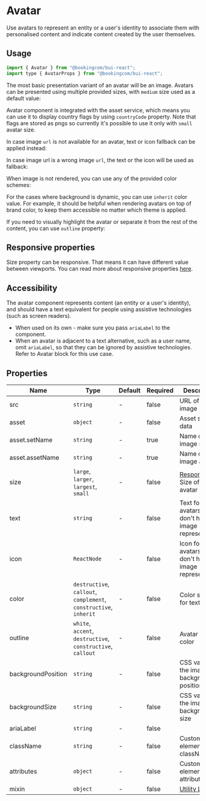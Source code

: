 # Avatar

<Featured>
  Use avatars to represent an entity or a user's identity to associate them with
  personalised content and indicate content created by the user themselves.
</Featured>

<Grid>
  <CrossLink
    title="Avatar"
    type="documentation"
    text="Learn more about the Avatar design anatomy and best-practices."
    section="Design documentation"
    href="https://design-system.booking.com/article/bui/components/elements/avatar/"
    target="_blank"
  />
</Grid>

## Usage

```jsx
import { Avatar } from "@bookingcom/bui-react";
import type { AvatarProps } from "@bookingcom/bui-react";
```

The most basic presentation variant of an avatar will be an image.
Avatars can be presented using multiple provided sizes, with `medium` size used as a default value:

<Example name="size" />

Avatar component is integrated with the asset service, which means you can use it to display country flags by using `countryCode` property.
Note that flags are stored as pngs so currently it's possible to use it only with `small` avatar size.

<Example name="asset" />

In case image `url` is not available for an avatar, text or icon fallback can be applied instead:

<Example name="fallback" />

In case image url is a wrong image `url`, the text or the icon will be used as fallback:

<Example name="fallbackUrl" />

When image is not rendered, you can use any of the provided color schemes:

<Example name="color" />

For the cases where background is dynamic, you can use `inherit` color value.
For example, it should be helpful when rendering avatars on top of brand color, to keep them accessible no matter which theme is applied.

<Example name="colorInherit" />

If you need to visually highlight the avatar or separate it from the rest of the content, you can use `outline` property:

<Example name="outline" />

## Responsive properties

Size property can be responsive. That means it can have different value between viewports. You can read more about responsive properties [here](?page=Getting%2520started%252FDevelopment%252FComponents&view=documentation#Responsive-development).

<Example name="responsive" />

## Accessibility

The avatar component represents content (an entity or a user's identity), and should have a text equivalent for people using assistive technologies (such as screen readers).

- When used on its own - make sure you pass `ariaLabel` to the component.
- When an avatar is adjacent to a text alternative, such as a user name, omit `ariaLabel`, so that they can be ignored by assistive technologies. Refer to Avatar block for this use case.

## Properties

| Name               | Type                                                              | Default | Required | Description                                                                                                                          |
| ------------------ | ----------------------------------------------------------------- | ------- | -------- | ------------------------------------------------------------------------------------------------------------------------------------ |
| src                | `string`                                                          | -       | false    | URL of avatar image                                                                                                                  |
| asset              | `object`                                                          | -       | false    | Asset service data                                                                                                                   |
| asset.setName      | `string`                                                          | -       | true     | Name of the image set                                                                                                                |
| asset.assetName    | `string`                                                          | -       | true     | Name of the image asset                                                                                                              |
| size               | `large`, `larger`, `largest`, `small`                             | -       | false    | [Responsive](?page=Getting%2520started%252FDevelopment%252FComponents&view=documentation#Responsive-development). Size of the avatar |
| text               | `string`                                                          | -       | false    | Text for avatars that don't have an image representation                                                                             |
| icon               | `ReactNode`                                                       | -       | false    | Icon for avatars that don't have an image representation                                                                             |
| color              | `destructive`, `callout`, `complement`, `constructive`, `inherit` | -       | false    | Color scheme for text avatar                                                                                                         |
| outline            | `white`, `accent`, `destructive`, `constructive`, `callout`       | -       | false    | Avatar outline color                                                                                                                 |
| backgroundPosition | `string`                                                          | -       | false    | CSS value for the image background position                                                                                          |
| backgroundSize     | `string`                                                          | -       | false    | CSS value for the image background size                                                                                              |
| ariaLabel          | `string`                                                          | -       | false    |
| className          | `string`                                                          | -       | false    | Custom root element className                                                                                                        |
| attributes         | `object`                                                          | -       | false    | Custom root element attributes                                                                                                       |
| mixin                | `object`                                                          | -       | false    | [Utility Layer](?page=Getting%2520started%252FDevelopment%252FComponents&view=documentation#BUI-Utility-Layer)                       |
